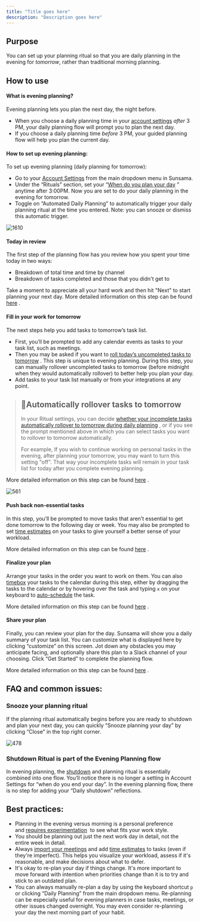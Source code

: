 ```yaml
---
title: "Title goes here"
description: "Description goes here"
---
```

## Purpose

You can set up your planning ritual so that you are daily planning in the evening for _tomorrow_, rather than traditional morning planning.

## How to use

#### What is evening planning?

Evening planning lets you plan the next day, the night before.

*   When you choose a daily planning time in your [account settings](/docs/user-settings#when-do-you-plan-you-day)
     _after_ 3 PM, your daily planning flow will prompt you to plan the next day.
*   If you choose a daily planning time _before_ 3 PM, your guided planning flow will help you plan the current day.

#### How to set up evening planning:

To set up evening planning (daily planning for tomorrow):

*   Go to your [Account Settings](/docs/user-settings)
     from the main dropdown menu in Sunsama.
*   Under the “Rituals” section, set your “[When do you plan your day](/docs/user-settings#when-do-you-plan-you-day)
    ” anytime after 3:00PM. Now you are set to do your daily planning in the evening for tomorrow.
*   Toggle on “Automated Daily Planning” to automatically trigger your daily planning ritual at the time you entered. Note: you can snooze or dismiss this automatic trigger.

![1610](https://files.readme.io/5001f40-Screen_Shot_2022-08-02_at_1.47.46_PM.png "Screen Shot 2022-08-02 at 1.47.46 PM.png")

#### Today in review

The first step of the planning flow has you review how you spent your time today in two ways:

*   Breakdown of total time and time by channel
*   Breakdown of tasks completed and those that you didn't get to

Take a moment to appreciate all your hard work and then hit "Next" to start planning your next day. More detailed information on this step can be found [here](/docs/daily-planning-reflect)
.

#### Fill in your work for tomorrow

The next steps help you add tasks to tomorrow’s task list.

*   First, you’ll be prompted to add any calendar events as tasks to your task list, such as meetings.
*   Then you may be asked if you want to [roll today’s uncompleted tasks to tomorrow](/docs/daily-planning-add#roll-todays-tasks-forward-evening-planning-only)
    . This step is unique to evening planning. During this step, you can manually rollover uncompleted tasks to tomorrow (before midnight when they would automatically rollover) to better help you plan your day.
*   Add tasks to your task list manually or from your integrations at any point.

> ## 📘Automatically rollover tasks to tomorrow
> 
> In your Ritual settings, you can decide [whether your incomplete tasks automatically rollover to tomorrow during daily planning](/docs/user-settings#automatically-rollover-tasks-during-evening-planning)
> , or if you see the prompt mentioned above in which you can select tasks you want to rollover to tomorrow automatically.
> 
> For example, If you wish to continue working on personal tasks in the evening, after planning your tomorrow, you may want to turn this setting "off". That way your incomplete tasks will remain in your task list for today after you complete evening planning.

More detailed information on this step can be found [here](/docs/daily-planning-add)
.

![561](https://files.readme.io/d32d8bd-rollover_gif.gif "rollover gif.gif")

#### Push back non-essential tasks

In this step, you’ll be prompted to move tasks that aren’t essential to get done tomorrow to the following day or week. You may also be prompted to set [time estimates](/docs/planned-and-actual-times#planned-time)
 on your tasks to give yourself a better sense of your workload.

More detailed information on this step can be found [here](/docs/daily-planning-push)
.

#### Finalize your plan

Arrange your tasks in the order you want to work on them. You can also [timebox](/docs/timeboxing)
 your tasks to the calendar during this step, either by dragging the tasks to the calendar or by hovering over the task and typing `x` on your keyboard to [auto-schedule](/docs/timeboxing-auto-scheduling)
 the task.

More detailed information on this step can be found [here](/docs/daily-planning-finalize)
.

#### Share your plan

Finally, you can review your plan for the day. Sunsama will show you a daily summary of your task list. You can customize what is displayed here by clicking “customize” on this screen. Jot down any obstacles you may anticipate facing, and optionally share this plan to a Slack channel of your choosing. Click “Get Started” to complete the planning flow.

More detailed information on this step can be found [here](/docs/daily-planning-share)
.

## FAQ and common issues:

### Snooze your planning ritual

If the planning ritual automatically begins before you are ready to shutdown and plan your next day, you can quickly “Snooze planning your day” by clicking “Close” in the top right corner.

![478](https://files.readme.io/f6b2998-Snooze_gif.gif "Snooze gif.gif")

### Shutdown Ritual is part of the Evening Planning flow

In evening planning, the [shutdown](/docs/daily-shutdown)
 and planning ritual is essentially combined into one flow. You’ll notice there is no longer a setting in Account Settings for “when do you end your day”. In the evening planning flow, there is no step for adding your “Daily shutdown” reflections.

## Best practices:

*   Planning in the evening versus morning is a personal preference and [requires experimentation](https://www.sunsama.com/blog/when-should-i-plan-my-day)
     to see what fits your work style.
*   You should be planning out just the next work day in detail, not the entire week in detail.
*   Always [import your meetings](/docs/importing-meetings)
     and add [time estimates](/docs/planned-and-actual-times#planned-time)
     to tasks (even if they're imperfect). This helps you visualize your workload, assess if it's reasonable, and make decisions about what to defer.
*   It's okay to re-plan your day if things change. It's more important to move forward with intention when priorities change than it is to try and stick to an outdated plan.
*   You can always manually re-plan a day by using the keyboard shortcut `p` or clicking “Daily Planning” from the main dropdown menu. Re-planning can be especially useful for evening planners in case tasks, meetings, or other issues changed overnight. You may even consider re-planning your day the next morning part of your habit.